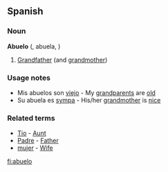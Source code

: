 ==Spanish==

===Noun===
'''Abuelo'''  ({{m}}, abuela, {{f}})
# [[Grandfather]] (and [[grandmother]])

===Usage notes===
*Mis abuelos son [[viejo]] - My [[grandparents]] are [[old]]
*Su abuela es [[sympa]] - His/her [[grandmother]] is [[nice]]

===Related terms===
*[[Tio]] - [[Aunt]]
*[[Padre]] - [[Father]]
*[[mujer]] - [[Wife]]

[[fi:abuelo]]